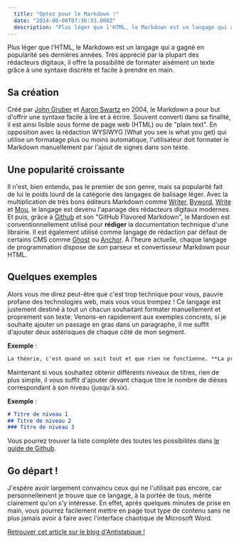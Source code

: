 ```yaml
---
  title: "Optez pour le Markdown !"
  date: "2014-06-06T07:36:33.000Z"
  description: "Plus léger que l'HTML, le Markdown est un langage qui a gagné en popularité ses dernières années. Très apprécié par la plupart des rédacteurs digitaux, il offre la possibilité de formater aisément un texte grâce à une syntaxe discrète et  facile à prendre en main."
---
```



Plus léger que l'HTML, le Markdown est un langage qui a gagné en popularité ses dernières années. Très apprécié par la plupart des rédacteurs digitaux, il offre la possibilité de formater aisément un texte grâce à une syntaxe discrète et  facile à prendre en main.

## Sa création
Créé par [John Gruber](http://fr.wikipedia.org/wiki/John_Gruber) et [Aaron Swartz](http://fr.wikipedia.org/wiki/Aaron_Swartz) en 2004, le Markdown a pour but d'offrir une syntaxe facile à lire et à écrire. Souvent converti dans sa finalité, il est ainsi lisible sous forme de page web (HTML) ou de "plain text". En opposition avec la rédaction WYSIWYG (What you see is what you get) qui utilise un formatage plus ou moins automatique, l'utilisateur doit formater le Markdown manuellement par l'ajout de signes dans son texte.

## Une popularité croissante
Il n'est, bien entendu, pas le premier de son genre, mais sa popularité fait de lui le poids lourd de la catégorie des langages de balisage léger. Avec la multiplication de très bons éditeurs Markdown comme [Writer](http://writer.pro/), [Byword](http://bywordapp.com/), [Write](http://writeapp.net/mac/) et [Mou](http://mouapp.com/), le langage est devenu l'apanage des rédacteurs digitaux modernes. Et puis, grâce à [Github](http://github.com) et son "GitHub Flavored Markdown", le Mardown est conventionnellement utilisé pour **rédiger** la documentation technique d'une librairie. Il est également utilisé comme langage de rédaction par défaut de certains CMS comme [Ghost](https://ghost.org/) ou [Anchor](http://anchorcms.com/). À l'heure actuelle, chaque langage de programmation dispose de son parseur et convertisseur Markdown pour HTML.

## Quelques exemples
Alors vous me direz peut-être que c'est trop technique pour vous, pauvre profane des technologies web, mais vous vous trompez ! Ce langage est justement destiné à tout un chacun souhaitant formater manuellement et proprement son texte. Venons-en rapidement aux exemples concrets, si je souhaite ajouter un passage en gras dans un paragraphe, il me suffit d'ajouter deux astérisques de chaque côté de mon segment.

**Exemple** :

```markdown
La théorie, c'est quand on sait tout et que rien ne fonctionne. **La pratique, c'est quand tout fonctionne et que personne ne sait pourquoi**. Si la pratique et la théorie sont réunies, rien ne fonctionne et on ne sait pas pourquoi.
```

Maintenant si vous souhaitez obtenir différents niveaux de titres, rien de plus simple, il vous suffit d'ajouter devant chaque titre le nombre de dièses correspondant à son niveau (jusqu'à six).

**Exemple** :

```markdown
# Titre de niveau 1
## Titre de niveau 2
### Titre de niveau 3
```

Vous pourrez trouver la liste complète des toutes les possibilités dans [le guide de Github](https://guides.github.com/features/mastering-markdown/).

## Go départ !
J'espère avoir largement convaincu ceux qui ne l'utilisait pas encore, car personnellement je trouve que ce langage, à la portée de tous, mérite clairement qu'on s'y intéresse. En effet, après quelques minutes de prise en main, vous pourrez facilement mettre en page tout type de contenu sans ne plus jamais avoir à faire avec l'interface chaotique de Microsoft Word.

[Retrouver cet article sur le blog d'Antistatique !](http://antistatique.net/blog/2014/06/06/optez-pour-le-markdown/)

